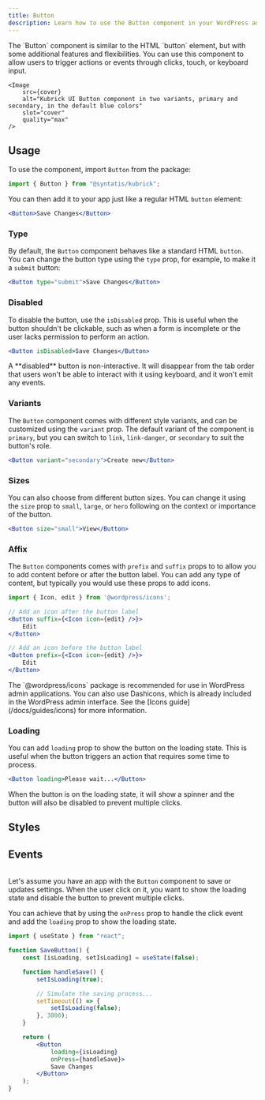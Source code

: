 ```yaml
---
title: Button
description: Learn how to use the Button component in your WordPress admin application.
---
```



<Lead storybook="/docs/components-button--docs" stackblitz="/edit/syntatis-kubrick-button?file=src/App.jsx">
	The `Button` component is similar to the HTML `button` element, but with some
	additional features and flexibilities. You can use this component to allow
	users to trigger actions or events through clicks, touch, or keyboard input.

	<Image
		src={cover}
		alt="Kubrick UI Button component in two variants, primary and secondary, in the default blue colors"
		slot="cover"
		quality="max"
	/>
</Lead>

## Usage

To use the component, import `Button` from the package:

```jsx
import { Button } from "@syntatis/kubrick";
```

You can then add it to your app just like a regular HTML `button` element:

```jsx
<Button>Save Changes</Button>
```

### Type

By default, the `Button` component behaves like a standard HTML `button`. You can change the button type using the `type` prop, for example, to make it a `submit` button:

```jsx
<Button type="submit">Save Changes</Button>
```

### Disabled

To disable the button, use the `isDisabled` prop. This is useful when the button shouldn't be clickable, such as when a form is incomplete or the user lacks permission to perform an action.

```jsx
<Button isDisabled>Save Changes</Button>
```

<Aside>
	A **disabled** button is non-interactive. It will disappear from the tab order
	that users won't be able to interact with it using keyboard, and it won't emit
	any events.
</Aside>

### Variants

The `Button` component comes with different style variants, and can be customized using the `variant` prop. The default variant of the component is `primary`, but you can switch to `link`, `link-danger`, or `secondary` to suit the button's role.

```jsx
<Button variant="secondary">Create new</Button>
```

### Sizes

You can also choose from different button sizes. You can change it using the `size` prop to `small`, `large`, or `hero` following on the context or importance of the button.

```jsx
<Button size="small">View</Button>
```

### Affix

The `Button` components comes with `prefix` and `suffix` props to to allow you to add content before or after the button label. You can add any type of content, but typically you would use these props to add icons.

```jsx
import { Icon, edit } from '@wordpress/icons';

// Add an icon after the button label
<Button suffix={<Icon icon={edit} />}>
	Edit
</Button>

// Add an icon before the button label
<Button prefix={<Icon icon={edit} />}>
	Edit
</Button>
```

<Aside type="tip">
	The `@wordpress/icons` package is recommended for use in WordPress admin
	applications. You can also use Dashicons, which is already included in the
	WordPress admin interface. See the [Icons guide](/docs/guides/icons) for more
	information.
</Aside>

### Loading

You can add `loading` prop to show the button on the loading state. This is useful when the button triggers an action that requires some time to process.

```jsx
<Button loading>Please wait...</Button>
```

When the button is on the loading state, it will show a spinner and the button will also be disabled to prevent multiple clicks.

## Styles

<Table
	variant="classes"
	component="Button"
	items={[
		["root", "The root element of the button."],
		["prefix", "The wrapper element of the prefix content."],
		["suffix", "The wrapper element of the suffix content."],
		[
			"infix",
			"The wrapper element of the button label, when the prefix or suffix is present.",
		],
	]}
/>

## Events

<Table
	variant="events"
	component="Button"
	items={[
		[
			"onPress",
			"Triggered when the button is clicked. The callback function will receive the click event as an argument.",
		],
		[
			"onHoverChange",
			"Triggered when the button is hovered. The callback function will receive a boolean indicating if the button is hovered.",
		],
		[
			"onFocusChange",
			"Triggered when the button receives or loses focus. The callback function will receive a boolean indicating if the button is focused.",
		],
	]}
/>

Let's assume you have an app with the `Button` component to save or updates settings. When the user click on it, you want to show the loading state and disable the button to prevent multiple clicks.

You can achieve that by using the `onPress` prop to handle the click event and add the `loading` prop to show the loading state.

```jsx {18} collapse={8-12}
import { useState } from "react";

function SaveButton() {
	const [isLoading, setIsLoading] = useState(false);

	function handleSave() {
		setIsLoading(true);

		// Simulate the saving process...
		setTimeout(() => {
			setIsLoading(false);
		}, 3000);
	}

	return (
		<Button
			loading={isLoading}
			onPress={handleSave}>
			Save Changes
		</Button>
	);
}
```
